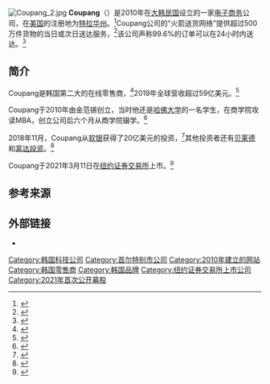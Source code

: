{{Infobox company
| name = Coupang, Inc.
| logo = 
| image = 
| image_caption = 
| type = [[上市公司|上市公司]]
| slogan = 
| foundation = {{start date and age|2010}}
| location = [[大韩民国|大韩民国]][[首尔|首尔]]
| key_people = 金范锡
| industry = 
| products = 
| revenue = 
| owner = 
| traded_as = {{NYSE|CPNG}}
| num_employees = 37,000<ref>{{cite web|title=Coupang Creates More Jobs than Total Jobs Lost in 500 Largest Companies|url=http://www.businesskorea.co.kr/news/articleView.html?idxno=51168|accessdate=1 September 2020|archive-date=9 October 2020|archive-url=https://web.archive.org/web/20201009194350/http://www.businesskorea.co.kr/news/articleView.html?idxno=51168}}</ref>
| homepage = {{URL|coupang.com}}
| parent = {{flag|JPN}}[[軟銀集團|軟銀集團]]
}}
[[File:Coupang_2.jpg|thumb]]
'''Coupang'''（{{lang-ko|쿠팡}}）是2010年在[[大韩民国|大韩民国]]设立的一家[[电子商务|电子商务]]公司，在[[美国|美国]]的注册地为[[特拉华州|特拉华州]]。<ref>{{Cite web |url=https://www.sec.gov/Archives/edgar/data/1834584/000162828021001984/coupang-sx1.htm |title=Archived copy |access-date=14 February 2021 |archive-date=14 February 2021 |archive-url=https://web.archive.org/web/20210214094029/https://www.sec.gov/Archives/edgar/data/1834584/000162828021001984/coupang-sx1.htm }}</ref>Coupang公司的“火箭送货网络”提供超过500万件货物的当日或次日送达服务，<ref>{{Cite web|url=http://www.koreaherald.com/view.php?ud=20190415000610|title=Coupang posts 65% on-year growth in revenue|last=Cho|first=Hyee-Su|date=15 April 2019|website=The Korea Herald|access-date=8 September 2019|archive-date=2021-08-18|archive-url=https://web.archive.org/web/20210818094731/http://www.koreaherald.com/view.php?ud=20190415000610}}</ref>该公司声称99.6%的订单可以在24小时内送达。<ref>{{Cite web|url=https://www.cnbc.com/2018/04/02/the-5-billion-south-korean-start-up-thats-an-amazon-killer.html|title=The $5 billion South Korean start-up that's an Amazon killer|last=CNBC.com|first=Joel Dreyfuss, special to|date=2 April 2018|website=CNBC|language=en|access-date=9 September 2019|archive-date=26 July 2019|archive-url=https://web.archive.org/web/20190726233232/https://www.cnbc.com/2018/04/02/the-5-billion-south-korean-start-up-thats-an-amazon-killer.html}}</ref>

== 简介 ==
Coupang是韩国第二大的在线零售商，<ref>{{Cite web|last=Palmer|first=Annie|date=16 June 2020|title=Coupang, a SoftBank-backed start-up, is crushing Amazon to become South Korea's biggest online retailer|url=https://www.cnbc.com/2020/06/16/coupang-crushed-amazon-to-become-south-koreas-biggest-online-retailer.html|access-date=8 October 2020|website=CNBC|language=en|archive-date=8 October 2020|archive-url=https://web.archive.org/web/20201008221907/https://www.cnbc.com/2020/06/16/coupang-crushed-amazon-to-become-south-koreas-biggest-online-retailer.html}}</ref>2019年全球营收超过59亿美元。<ref>{{Cite web|title=Coupang narrows operating loss by 36% in 2019 on 64% jump in sales - Pulse by Maeil Business News Korea|url=https://pulsenews.co.kr/view.php?year=2020&no=391987|access-date=8 October 2020|website=pulsenews.co.kr|language=ko|archive-date=14 October 2020|archive-url=https://web.archive.org/web/20201014015658/https://pulsenews.co.kr/view.php?year=2020&no=391987}}</ref>

Coupang于2010年由金范锡创立，当时他还是[[哈佛大学|哈佛大学]]的一名学生，在商学院攻读MBA，创立公司后六个月从商学院辍学。<ref>{{Cite web|last=Gilchrist|first=Karen|date=4 December 2019|title=How a Harvard dropout founded South Korea's most valuable start-up|url=https://www.cnbc.com/2019/12/04/coupang-harvard-dropout-bom-kim-built-koreas-most-valuable-start-up.html|access-date=8 October 2020|website=CNBC|language=en|archive-date=1 October 2020|archive-url=https://web.archive.org/web/20201001140057/https://www.cnbc.com/2019/12/04/coupang-harvard-dropout-bom-kim-built-koreas-most-valuable-start-up.html}}</ref>

2018年11月，Coupang从[[软银|软银]]获得了20亿美元的投资，<ref>{{Cite news|url=https://www.ft.com/content/815486c2-fde4-11e8-aebf-99e208d3e521|title=Etailers battle to win ‘Amazon of South Korea’ crown|last=Jung-a|first=Song|date=1 January 2019|work=Financial Times|access-date=8 September 2019|archive-date=17 September 2019|archive-url=https://web.archive.org/web/20190917195703/https://www.ft.com/content/815486c2-fde4-11e8-aebf-99e208d3e521}}</ref>其他投资者还有[[贝莱德|贝莱德]]和[[富达投资|富达投资]]。<ref>{{Cite web|url=http://www.businesskorea.co.kr/news/articleView.html?idxno=22289|title=Investors Continue to Back Coupang Despite Operating Losses|date=15 May 2018|website=비즈니스코리아 - BusinessKorea|language=ko|access-date=9 September 2019|archive-date=3 December 2019|archive-url=https://web.archive.org/web/20191203042917/http://www.businesskorea.co.kr/news/articleView.html?idxno=22289}}</ref>

Coupang于2021年3月11日在[[纽约证券交易所|纽约证券交易所]]上市。<ref name="Coupang IPO CNN">{{cite news |last1=Toh |first1=Michelle |title=Coupang, the Amazon of South Korea, raises $4.6 billion in US IPO |url=https://edition.cnn.com/2021/03/11/investing/coupang-ipo-us-stock-korea-intl-hnk/index.html |access-date=17 March 2021 |work=CNN |archive-date=2021-04-16 |archive-url=https://web.archive.org/web/20210416125613/https://edition.cnn.com/2021/03/11/investing/coupang-ipo-us-stock-korea-intl-hnk/index.html }}</ref>

== 参考来源 ==
{{reflist}}

== 外部链接 ==
{{Commons category|Coupang}}
* {{Official Website}}

[[Category:韩国科技公司|Category:韩国科技公司]]
[[Category:首尔特别市公司|Category:首尔特别市公司]]
[[Category:2010年建立的网站|Category:2010年建立的网站]]
[[Category:韩国零售商|Category:韩国零售商]]
[[Category:韩国品牌|Category:韩国品牌]]
[[Category:纽约证券交易所上市公司|Category:纽约证券交易所上市公司]]
[[Category:2021年首次公开募股|Category:2021年首次公开募股]]